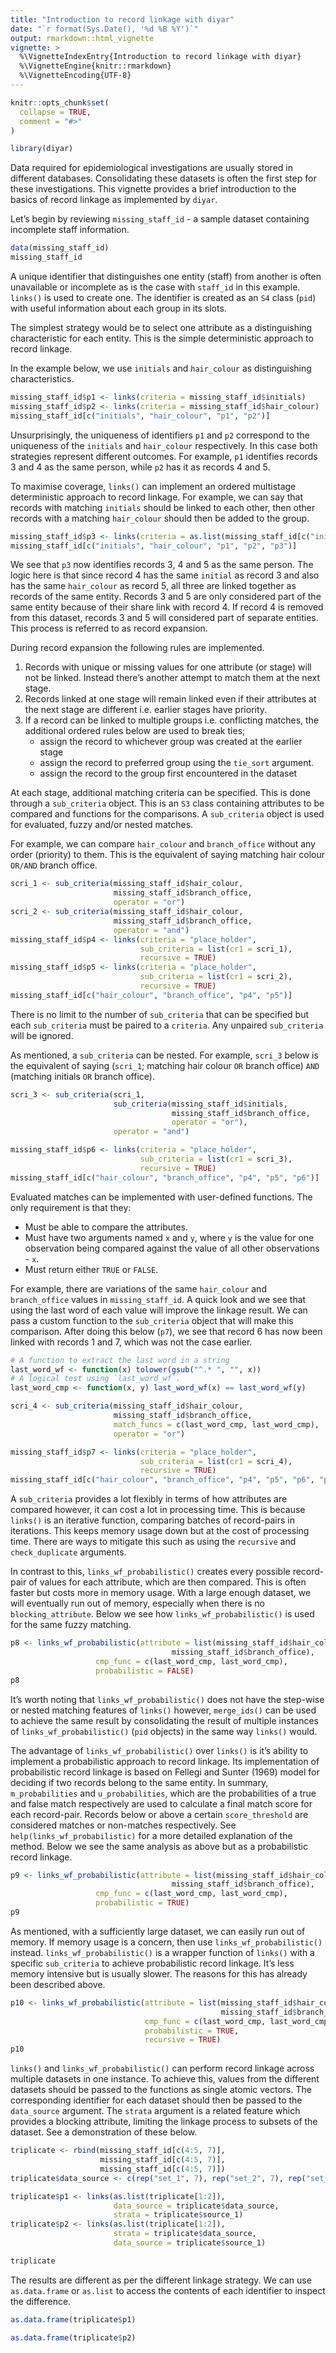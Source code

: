```yaml
---
title: "Introduction to record linkage with diyar"
date: "`r format(Sys.Date(), '%d %B %Y')`"
output: rmarkdown::html_vignette
vignette: >
  %\VignetteIndexEntry{Introduction to record linkage with diyar}
  %\VignetteEngine{knitr::rmarkdown}
  %\VignetteEncoding{UTF-8}
---
```


```r
knitr::opts_chunk$set(
  collapse = TRUE,
  comment = "#>"
)
```

```r
library(diyar)
```

Data required for epidemiological investigations are usually stored in different databases. 
Consolidating these datasets is often the first step for these investigations.
This vignette provides a brief introduction to the basics of record linkage as implemented by `diyar`.

Let's begin by reviewing `missing_staff_id` - a sample dataset containing incomplete staff information.

```r
data(missing_staff_id)
missing_staff_id
```

A unique identifier that distinguishes one entity (staff) from another is often unavailable or incomplete as is the case with `staff_id` in this example.
`links()` is used to create one. 
The identifier is created as an `S4` class (`pid`) with useful information about each group in its slots.

The simplest strategy would be to select one attribute as a distinguishing characteristic for each entity. This is the simple deterministic approach to record linkage.

In the example below, we use `initials` and `hair_colour` as distinguishing characteristics. 
```r
missing_staff_id$p1 <- links(criteria = missing_staff_id$initials)
missing_staff_id$p2 <- links(criteria = missing_staff_id$hair_colour)
missing_staff_id[c("initials", "hair_colour", "p1", "p2")]
```

Unsurprisingly, the uniqueness of identifiers `p1` and `p2` correspond to the uniqueness of the `initials` and `hair_colour` respectively. 
In this case both strategies represent different outcomes. 
For example, `p1` identifies records 3 and 4 as the same person, while `p2` has it as records 4 and 5.

To maximise coverage, `links()` can implement an ordered multistage deterministic approach to record linkage. For example, we can say that records with matching `initials` should be linked to each other, then other records with a matching `hair_colour` should then be added to the group.
```r
missing_staff_id$p3 <- links(criteria = as.list(missing_staff_id[c("initials", "hair_colour")]))
missing_staff_id[c("initials", "hair_colour", "p1", "p2", "p3")]
```

We see that `p3` now identifies records 3, 4 and 5 as the same person.
The logic here is that since record 4 has the same `initial` as record 3 and also has the same `hair_colour` as record 5, all three are linked together as records of the same entity.
Records 3 and 5 are only considered part of the same entity because of their share link with record 4. If record 4 is removed from this dataset, records 3 and 5 will considered part of separate entities.
This process is referred to as record expansion.

During record expansion the following rules are implemented.

1.  Records with unique or missing values for one attribute (or stage) will not be linked. Instead there's another attempt to match them at the next stage.
2.  Records linked at one stage will remain linked even if their attributes at the next stage are different i.e. earlier stages have priority.
3.  If a record can be linked to multiple groups i.e. conflicting matches, the additional ordered rules below are used to break ties;
      + assign the record to whichever group was created at the earlier stage
      + assign the record to preferred group using the `tie_sort` argument.
      + assign the record to the group first encountered in the dataset

At each stage, additional matching criteria can be specified.
This is done through a `sub_criteria` object. 
This is an `S3` class containing attributes to be compared and functions for the comparisons. 
A `sub_criteria` object is used for evaluated, fuzzy and/or nested matches.

For example, we can compare `hair_colour` and `branch_office` without any order (priority) to them.
This is the equivalent of saying matching hair colour `OR/AND` branch office.
```r
scri_1 <- sub_criteria(missing_staff_id$hair_colour, 
                       missing_staff_id$branch_office, 
                       operator = "or")
scri_2 <- sub_criteria(missing_staff_id$hair_colour, 
                       missing_staff_id$branch_office, 
                       operator = "and")
missing_staff_id$p4 <- links(criteria = "place_holder", 
                             sub_criteria = list(cr1 = scri_1), 
                             recursive = TRUE)
missing_staff_id$p5 <- links(criteria = "place_holder", 
                             sub_criteria = list(cr1 = scri_2), 
                             recursive = TRUE)
missing_staff_id[c("hair_colour", "branch_office", "p4", "p5")]
```
There is no limit to the number of `sub_criteria` that can be specified but each `sub_criteria` must be paired to a `criteria`.
Any unpaired `sub_criteria` will be ignored.

As mentioned, a `sub_criteria` can be nested. 
For example, `scri_3` below is the equivalent of saying (`scri_1`; matching hair colour `OR` branch office) `AND` (matching initials `OR` branch office).
```r
scri_3 <- sub_criteria(scri_1, 
                       sub_criteria(missing_staff_id$initials, 
                                    missing_staff_id$branch_office,
                                    operator = "or"),
                       operator = "and")

missing_staff_id$p6 <- links(criteria = "place_holder", 
                             sub_criteria = list(cr1 = scri_3), 
                             recursive = TRUE)
missing_staff_id[c("hair_colour", "branch_office", "p4", "p5", "p6")]
```

Evaluated matches can be implemented with user-defined functions.
The only requirement is that they:

+    Must be able to compare the attributes.
+    Must have two arguments named `x` and `y`, where `y` is the value for one observation being compared against the value of all other observations - `x`.
+    Must return either `TRUE` or `FALSE`.

For example, there are variations of the same `hair_colour` and `branch_office` values in `missing_staff_id`.
A quick look and we see that using the last word of each value will improve the linkage result.
We can pass a custom function to the `sub_criteria` object that will make this comparison. After doing this below (`p7`), we see that record 6 has now been linked with records 1 and 7, which was not the case earlier.

```r
# A function to extract the last word in a string
last_word_wf <- function(x) tolower(gsub("^.* ", "", x))
# A logical test using `last_word_wf`.
last_word_cmp <- function(x, y) last_word_wf(x) == last_word_wf(y)

scri_4 <- sub_criteria(missing_staff_id$hair_colour, 
                       missing_staff_id$branch_office,
                       match_funcs = c(last_word_cmp, last_word_cmp),
                       operator = "or")

missing_staff_id$p7 <- links(criteria = "place_holder", 
                             sub_criteria = list(cr1 = scri_4), 
                             recursive = TRUE)
missing_staff_id[c("hair_colour", "branch_office", "p4", "p5", "p6", "p7")]
```


A `sub_criteria` provides a lot flexibly in terms of how attributes are compared however, it can cost a lot in processing time. This is because `links()` is an iterative function, comparing batches of record-pairs in iterations. This keeps memory usage down but at the cost of processing time. There are ways to mitigate this such as using the `recursive` and `check_duplicate` arguments. 

In contrast to this, `links_wf_probabilistic()` creates every possible record-pair of values for each attribute, which are then compared.
This is often faster but costs more in memory usage. With a large enough dataset, we will eventually run out of memory, especially when there is no `blocking_attribute`. Below we see how `links_wf_probabilistic()` is used for the same fuzzy matching.

```r
p8 <- links_wf_probabilistic(attribute = list(missing_staff_id$hair_colour, 
                                    missing_staff_id$branch_office), 
                   cmp_func = c(last_word_cmp, last_word_cmp), 
                   probabilistic = FALSE)
p8
```

It's worth noting that `links_wf_probabilistic()` does not have the step-wise or nested matching features of `links()` however, `merge_ids()` can be used to achieve the same result by consolidating the result of multiple instances of `links_wf_probabilistic()` (`pid` objects) in the same way `links()` would.

The advantage of `links_wf_probabilistic()` over `links()` is it's ability to implement a probabilistic approach to record linkage. Its implementation of probabilistic record linkage is based on Fellegi and Sunter (1969) model for deciding if two records belong to the same entity. In summary, `m_probabilities` and `u_probabilities`, which are the probabilities of a true and false match respectively are used to calculate a final match score for each record-pair. Records below or above a certain `score_threshold` are considered matches or non-matches respectively. See `help(links_wf_probabilistic)` for a more detailed explanation of the method. Below we see the same analysis as above but as a probabilistic record linkage.
```r
p9 <- links_wf_probabilistic(attribute = list(missing_staff_id$hair_colour, 
                                    missing_staff_id$branch_office), 
                   cmp_func = c(last_word_cmp, last_word_cmp), 
                   probabilistic = TRUE)
p9
```

As mentioned, with a sufficiently large dataset, we can easily run out of memory.
If memory usage is a concern, then use `links_wf_probabilistic()` instead.
`links_wf_probabilistic()` is a wrapper function of `links()` with a specific `sub_criteria` to achieve probabilistic record linkage. It's less memory intensive but is usually slower. The reasons for this has already been described above.
```r
p10 <- links_wf_probabilistic(attribute = list(missing_staff_id$hair_colour,
                                               missing_staff_id$branch_office), 
                              cmp_func = c(last_word_cmp, last_word_cmp), 
                              probabilistic = TRUE,
                              recursive = TRUE)
p10
```

`links()` and `links_wf_probabilistic()` can perform record linkage across multiple datasets in one instance. To achieve this, values from the different datasets should be passed to the functions as single atomic vectors. The corresponding identifier for each dataset should then be passed to the `data_source` argument. The `strata` argument is a related feature which provides a blocking attribute, limiting the linkage process to subsets of the dataset. See a demonstration of these below.

```r
triplicate <- rbind(missing_staff_id[c(4:5, 7)],
                    missing_staff_id[c(4:5, 7)],
                    missing_staff_id[c(4:5, 7)])
triplicate$data_source <- c(rep("set_1", 7), rep("set_2", 7), rep("set_3", 7))

triplicate$p1 <- links(as.list(triplicate[1:2]), 
                       data_source = triplicate$data_source, 
                       strata = triplicate$source_1)
triplicate$p2 <- links(as.list(triplicate[1:2]), 
                       strata = triplicate$data_source, 
                       data_source = triplicate$source_1)

triplicate
```

The results are different as per the different linkage strategy.
We can use `as.data.frame` or `as.list` to access the contents of each identifier to inspect the difference.
```r
as.data.frame(triplicate$p1)

as.data.frame(triplicate$p2)
```

